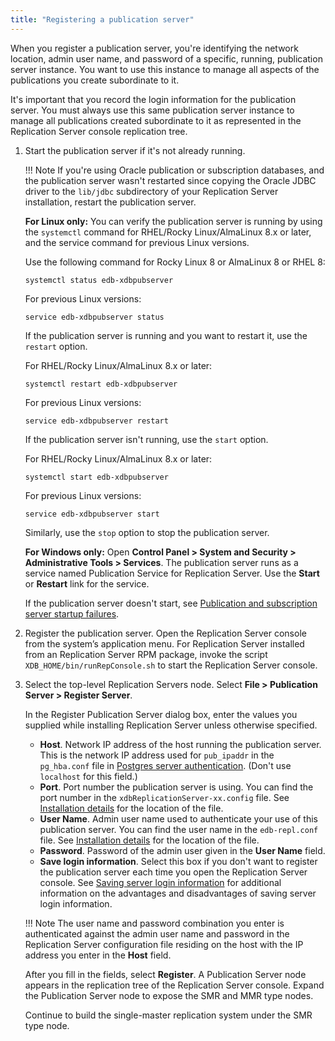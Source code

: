 ```yaml
---
title: "Registering a publication server"
---
```


<div id="registering_publication_server" class="registered_link"></div>

When you register a publication server, you're identifying the network location, admin user name, and password of a specific, running, publication server instance. You want to use this instance to manage all aspects of the publications you create subordinate to it.

It's important that you record the login information for the publication server. You must always use this same publication server instance to manage all publications created subordinate to it as represented in the Replication Server console replication tree.

1. Start the publication server if it's not already running.

   !!! Note
       If you're using Oracle publication or subscription databases, and the publication server wasn't restarted since copying the Oracle JDBC driver to the `lib/jdbc` subdirectory of your Replication Server installation, restart the publication server.

   **For Linux only:** You can verify the publication server is running by using the `systemctl` command for RHEL/Rocky Linux/AlmaLinux 8.x or later, and the service command for previous Linux versions.

   Use the following command for Rocky Linux 8 or AlmaLinux 8 or RHEL 8:

   ```shell
   systemctl status edb-xdbpubserver
   ```

   For previous Linux versions:

   ```shell
   service edb-xdbpubserver status
   ```

   If the publication server is running and you want to restart it, use the `restart` option.

   For RHEL/Rocky Linux/AlmaLinux 8.x or later:

   ```shell
   systemctl restart edb-xdbpubserver
   ```

   For previous Linux versions:

   ```shell
   service edb-xdbpubserver restart
   ```

   If the publication server isn't running, use the `start` option.

   For RHEL/Rocky Linux/AlmaLinux 8.x or later:

   ```shell
   systemctl start edb-xdbpubserver
   ```

   For previous Linux versions:

   ```shell
   service edb-xdbpubserver start
   ```

   Similarly, use the `stop` option to stop the publication server.

   **For Windows only:** Open **Control Panel > System and Security > Administrative Tools > Services**. The publication server runs as a service named Publication Service for Replication Server. Use the **Start** or **Restart** link for the service.

   If the publication server doesn't start, see [Publication and subscription server startup failures](../../10_appendix/02_resolving_problems/02_where_to_look_for_errors/#pub_and_sub_startup_failures).

1. Register the publication server. Open the Replication Server console from the system’s application menu. For Replication Server installed from an Replication Server RPM package, invoke the script `XDB_HOME/bin/runRepConsole.sh` to start the Replication Server console.

1. Select the top-level Replication Servers node. Select **File > Publication Server > Register Server**. 

   In the Register Publication Server dialog box, enter the values you supplied while installing Replication Server unless otherwise specified.

   -   **Host**. Network IP address of the host running the publication server. This is the network IP address used for `pub_ipaddr` in the `pg_hba.conf` file in [Postgres server authentication](../01_prerequisites/06_verifying_host_accessibility/#postgres_server_auth). (Don't use `localhost` for this field.)
   -   **Port**. Port number the publication server is using. You can find the port number in the `xdbReplicationServer-xx.config` file. See [Installation details](/eprs/7/installing/installation_details) for the location of the file.
   -   **User Name**. Admin user name used to authenticate your use of this publication server. You can find the user name in the `edb-repl.conf` file. See [Installation details](/eprs/7/installing/installation_details) for the location of the file.
   -   **Password**. Password of the admin user given in the **User Name** field.
   -   **Save login information**. Select this box if you don't want to register the publication server each time you open the Replication Server console. See [Saving server login information](../../04_intro_xdb_console/#saving_server_login_info) for additional information on the advantages and disadvantages of saving server login information.

   !!! Note
       The user name and password combination you enter is authenticated against the admin user name and password in the Replication Server configuration file residing on the host with the IP address you enter in the **Host** field.

   After you fill in the fields, select **Register**. A Publication Server node appears in the replication tree of the Replication Server console. Expand the Publication Server node to expose the SMR and MMR type nodes.

   Continue to build the single-master replication system under the SMR type node.
